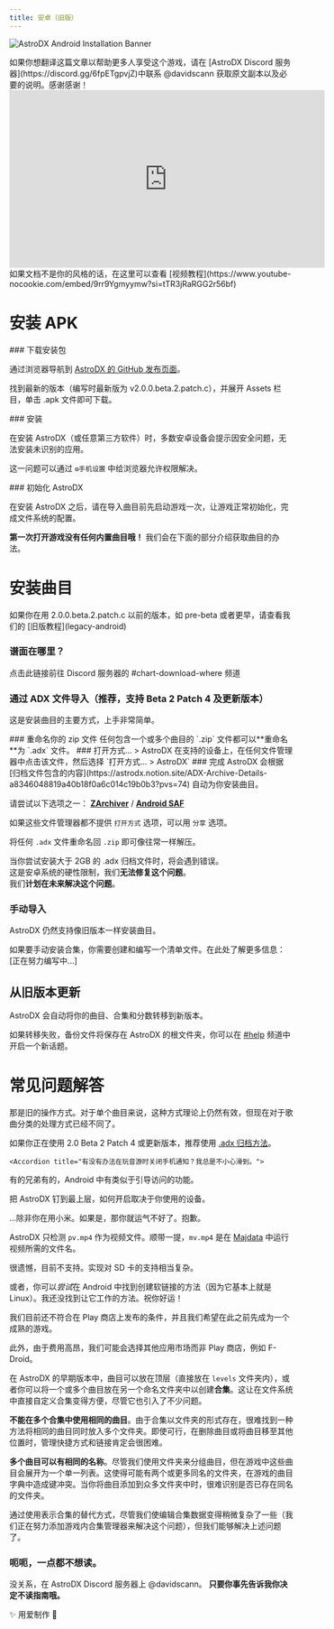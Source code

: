 ```yaml
---
title: 安卓（旧版）
---
```

![AstroDX Android Installation Banner](content/media/androidguidebanner.webp)


<Callout title="我们需要翻译者！" type="info">
  如果你想翻译这篇文章以帮助更多人享受这个游戏，请在 [AstroDX Discord
  服务器](https://discord.gg/6fpETgpvjZ)中联系 @davidscann 获取原文副本以及必要的说明。感谢感谢！
</Callout>

<iframe
  width="560"
  height="315"
  src="https://www.youtube-nocookie.com/embed/9rr9Ygmyymw?si=tTR3jRaRGG2r56bf"
  title="YouTube video player"
  frameBorder="0"
  allow="accelerometer; autoplay; clipboard-write; encrypted-media; gyroscope; picture-in-picture; web-share"
  referrerPolicy="strict-origin-when-cross-origin"
  allowFullScreen
></iframe>
如果文档不是你的风格的话，在这里可以查看
[视频教程](https://www.youtube-nocookie.com/embed/9rr9Ygmyymw?si=tTR3jRaRGG2r56bf)

# 安装 APK

<Steps>
<Step>
### 下载安装包

通过浏览器导航到 [AstroDX 的 GitHub 发布页面](https://github.com/2394425147/maipaddx/releases)。

找到最新的版本（编写时最新版为 v2.0.0.beta.2.patch.c），并展开 Assets 栏目，单击 .apk 文件即可下载。

</Step>
<Step>
### 安装

在安装 AstroDX（或任意第三方软件）时，多数安卓设备会提示因安全问题，无法安装未识别的应用。

这一问题可以通过 `⚙️手机设置` 中给浏览器允许权限解决。

</Step>

<Step>
### 初始化 AstroDX

在安装 AstroDX 之后，请在导入曲目前先启动游戏一次，让游戏正常初始化，完成文件系统的配置。

</Step>
</Steps>

**第一次打开游戏没有任何内置曲目哦！** 我们会在下面的部分介绍获取曲目的办法。

# 安装曲目

<Callout>
  如果你在用 2.0.0.beta.2.patch.c 以前的版本，如 pre-beta 或者更早，请查看我们的
  [旧版教程](legacy-android)
</Callout>

### 谱面在哪里？

<Cards>
  <Card
    title="谱面在哪里？"
    href="https://discord.com/channels/892807792996536453/1081048213185900584"
  >
    点击此链接前往 Discord 服务器的 #chart-download-where 频道
  </Card>
</Cards>

### **通过 ADX 文件导入**（推荐，支持 Beta 2 Patch 4 及更新版本）

这是安装曲目的主要方式，上手非常简单。

<Steps>

<Step>
  ### 重命名你的 zip 文件
  任何包含一个或多个曲目的 `.zip` 文件都可以**重命名**为 `.adx` 文件。
</Step>

<Step>
  ### 打开方式... > AstroDX
  在支持的设备上，在任何文件管理器中点击该文件，然后选择 `打开方式... > AstroDX`
</Step>

<Step>
  ### 完成
  AstroDX 会根据[归档文件包含的内容](https://astrodx.notion.site/ADX-Archive-Details-a8346048819a40b18f0a6c014c19b0b3?pvs=74)
  自动为你安装曲目。
</Step>

</Steps>

<Callout title="在某些设备上（例如小米或某些三星设备），你的文件管理器可能不提供用 AstroDX 打开的选项。" type="warn">

请尝试以下选项之一：
[**ZArchiver**](https://play.google.com/store/apps/details?id=ru.zdevs.zarchiver) /
[**Android SAF**](https://play.google.com/store/apps/details?id=com.marc.files)

如果这些文件管理器都不提供 `打开方式` 选项，可以用 `分享` 选项。

</Callout>

将任何 `.adx` 文件重命名回 `.zip` 即可像往常一样解压。

<Callout title="安卓限制：.adx 文件大小不得大于 2GB">

当你尝试安装大于 2GB 的 .adx 归档文件时，将会遇到错误。<br />这是安卓系统的硬性限制，我们**无法修复这个问题**。<br />
我们**计划在未来解决这个问题**。

</Callout>

### 手动导入

AstroDX 仍然支持像旧版本一样安装曲目。

如果要手动安装合集，你需要创建和编写一个清单文件。在此处了解更多信息：[正在努力编写中...]

## 从旧版本更新

AstroDX 会自动将你的曲目、合集和分数转移到新版本。

如果转移失败，备份文件将保存在 AstroDX 的根文件夹，你可以在 [#help](https://discord.com/channels/892807792996536453/1017394299933044847) 频道中开启一个新话题。

# 常见问题解答

<Accordions>
    <Accordion title="我已经把 .rar/.zip 文件放入了 `/levels` 文件夹，但还是跑不出曲目！">

那是旧的操作方式。对于单个曲目来说，这种方式理论上仍然有效，但现在对于歌曲分类的处理方式已经不同了。

如果你正在使用 2.0 Beta 2 Patch 4 或更新版本，推荐使用 [.adx 归档方法](#安装曲目)。

</Accordion>

    <Accordion title="有没有办法在玩音游时关闭手机通知？我总是不小心滑到。">

有的兄弟有的，Android 中有类似于引导访问的功能。

把 AstroDX 钉到最上层，如何开启取决于你使用的设备。

...除非你在用小米。如果是，那你就运气不好了。抱歉。

</Accordion>

<Accordion title="我已经把 mv.mp4（或 bg.mp4）文件放入了文件夹，但视频没在播放！">

AstroDX 只检测 `pv.mp4` 作为视频文件。顺带一提，`mv.mp4` 是在 [Majdata](https://rentry.org/maiguide) 中运行视频所需的文件名。

</Accordion>

<Accordion title="是否支持SD卡？">

很遗憾，目前不支持。实现对 SD 卡的支持相当复杂。

或者，你可以*尝试*在 Android 中找到创建软链接的方法（因为它基本上就是 Linux）。我还没找到让它工作的方法。祝你好运！

</Accordion>

<Accordion title="为什么 AstroDX 不在 Google Play 商店上？">

我们目前还不符合在 Play 商店上发布的条件，并且我们希望在此之前先成为一个成熟的游戏。

此外，由于费用高昂，我们可能会选择其他应用市场而非 Play 商店，例如 F-Droid。

</Accordion>

<Accordion title="[2.0 Beta] 为什么我们要改变歌曲存储布局？">

在 AstroDX 的早期版本中，曲目可以放在顶层（直接放在 `levels` 文件夹内），或者你可以将一个或多个曲目放在另一个命名文件夹中以创建**合集**。这让在文件系统中直接自定义合集变得方便，尽管它也引入了不少问题。

**不能在多个合集中使用相同的曲目**。由于合集以文件夹的形式存在，很难找到一种方法将相同的曲目同时放入多个文件夹。即使可行，在删除曲目或将曲目移至其他位置时，管理快捷方式和链接肯定会很困难。

**多个曲目可以有相同的名称**。尽管我们使用文件夹来分组曲目，但在游戏中这些曲目会展开为一个单一列表。这使得可能有两个或更多同名的文件夹，在游戏的曲目字典中造成键冲突。当你将曲目添加到众多文件夹中时，很难识别是否已存在同名的文件夹。

通过使用表示合集的替代方式，尽管我们使编辑合集数据变得稍微复杂了一些（我们正在努力添加游戏内合集管理器来解决这个问题），但我们能够解决上述问题了。

</Accordion>
</Accordions>

### **呃呃，一点都不想读。**

没关系，在 AstroDX Discord 服务器上 @davidscann。
**只要你事先告诉我你决定不读指南哦。**

<p className="font-serif text-center italic text-xl"> ✨ 用爱制作 💖 </p>
